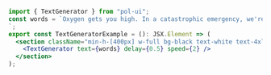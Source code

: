 ```jsx
import { TextGenerator } from "pol-ui";
const words = `Oxygen gets you high. In a catastrophic emergency, we're taking giant, panicked breaths. Suddenly you become euphoric, docile. You accept your fate. It's all right here. Emergency water landing, six hundred miles an hour. Blank faces, calm as Hindu cows
`;
export const TextGeneratorExample = (): JSX.Element => (
  <section className="min-h-[400px] w-full bg-black text-white text-4xl text-center font-bold py-20 flex flex-col justify-center">
    <TextGenerator text={words} delay={0.5} speed={2} />
  </section>
);
```
